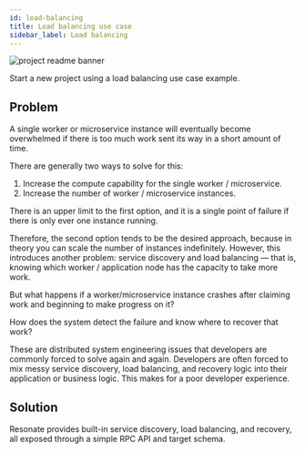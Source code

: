 ```yaml
---
id: load-balancing
title: Load balancing use case
sidebar_label: Load balancing
---
```


![project readme banner](/img/load-balancing.png)

Start a new project using a load balancing use case example.


<CloneRepoGrid>
  <CloneRepoCard
    sdk="Python SDK"
    description="Load balancing use case project example"
    link="https://github.com/resonatehq-examples/example-load-balancing-py"
  />
  <CloneRepoCard
    sdk="TypeScript SDK"
    description="Load balancing use case project example"
    link="https://github.com/resonatehq-examples/example-load-balancing-ts"
  />
</CloneRepoGrid>

## Problem

A single worker or microservice instance will eventually become overwhelmed if there is too much work sent its way in a short amount of time.

There are generally two ways to solve for this:

1. Increase the compute capability for the single worker / microservice.
2. Increase the number of worker / microservice instances.

There is an upper limit to the first option, and it is a single point of failure if there is only ever one instance running.

Therefore, the second option tends to be the desired approach, because in theory you can scale the number of instances indefinitely. However, this introduces another problem: service discovery and load balancing — that is, knowing which worker / application node has the capacity to take more work.

But what happens if a worker/microservice instance crashes after claiming work and beginning to make progress on it?

How does the system detect the failure and know where to recover that work?

These are distributed system engineering issues that developers are commonly forced to solve again and again. Developers are often forced to mix messy service discovery, load balancing, and recovery logic into their application or business logic. This makes for a poor developer experience.

## Solution

Resonate provides built-in service discovery, load balancing, and recovery, all exposed through a simple RPC API and target schema.
